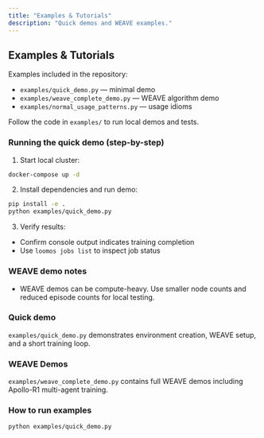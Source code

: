 ```yaml
---
title: "Examples & Tutorials"
description: "Quick demos and WEAVE examples."
---
```


## Examples & Tutorials

Examples included in the repository:

- `examples/quick_demo.py` — minimal demo
- `examples/weave_complete_demo.py` — WEAVE algorithm demo
- `examples/normal_usage_patterns.py` — usage idioms

Follow the code in `examples/` to run local demos and tests.

### Running the quick demo (step-by-step)

1. Start local cluster:

```bash
docker-compose up -d
```

2. Install dependencies and run demo:

```bash
pip install -e .
python examples/quick_demo.py
```

3. Verify results:

- Confirm console output indicates training completion
- Use `loomos jobs list` to inspect job status

### WEAVE demo notes

- WEAVE demos can be compute-heavy. Use smaller node counts and reduced episode counts for local testing.

### Quick demo

`examples/quick_demo.py` demonstrates environment creation, WEAVE setup, and a short training loop.

### WEAVE Demos

`examples/weave_complete_demo.py` contains full WEAVE demos including Apollo-R1 multi-agent training.

### How to run examples

```bash
python examples/quick_demo.py
```
